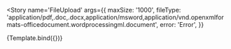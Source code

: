 
<Meta title='XT-UI-Kit-Components/FileUpload' component={Upload} />


<Story
  name='FileUpload'
  args={{
    maxSize: '1000',
    fileType:
      'application/pdf,.doc,.docx,application/msword,application/vnd.openxmlformats-officedocument.wordprocessingml.document',
    error: 'Error',
  }}
>
  {Template.bind({})}
</Story>
